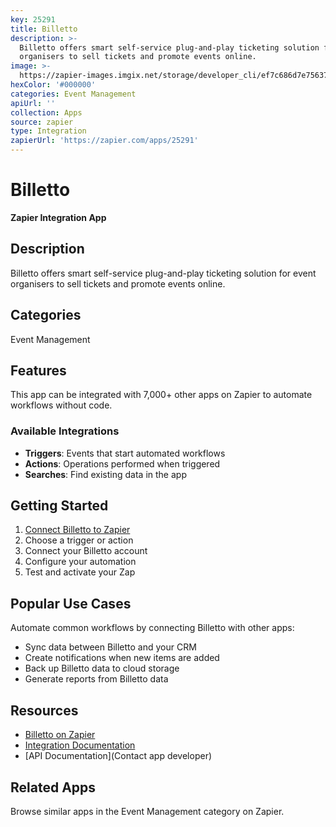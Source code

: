 ```yaml
---
key: 25291
title: Billetto
description: >-
  Billetto offers smart self-service plug-and-play ticketing solution for event
  organisers to sell tickets and promote events online.
image: >-
  https://zapier-images.imgix.net/storage/developer_cli/ef7c686d7e75637e4f9ea5b2a4436cbe.png?auto=format%2Ccompress&ixlib=python-3.0.0&q=50
hexColor: '#000000'
categories: Event Management
apiUrl: ''
collection: Apps
source: zapier
type: Integration
zapierUrl: 'https://zapier.com/apps/25291'
---
```

# Billetto

**Zapier Integration App**

## Description

Billetto offers smart self-service plug-and-play ticketing solution for event organisers to sell tickets and promote events online.

## Categories

Event Management

## Features

This app can be integrated with 7,000+ other apps on Zapier to automate workflows without code.

### Available Integrations

- **Triggers**: Events that start automated workflows
- **Actions**: Operations performed when triggered
- **Searches**: Find existing data in the app

## Getting Started

1. [Connect Billetto to Zapier](https://zapier.com/apps/25291)
2. Choose a trigger or action
3. Connect your Billetto account
4. Configure your automation
5. Test and activate your Zap

## Popular Use Cases

Automate common workflows by connecting Billetto with other apps:

- Sync data between Billetto and your CRM
- Create notifications when new items are added
- Back up Billetto data to cloud storage
- Generate reports from Billetto data

## Resources

- [Billetto on Zapier](https://zapier.com/apps/25291)
- [Integration Documentation](https://zapier.com/apps/25291/integrations)
- [API Documentation](Contact app developer)

## Related Apps

Browse similar apps in the Event Management category on Zapier.
